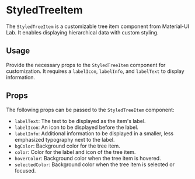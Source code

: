

<Meta of={StyledTreeItem} />

# StyledTreeItem

The `StyledTreeItem` is a customizable tree item component from Material-UI Lab. It enables displaying hierarchical data with custom styling.

## Usage

Provide the necessary props to the `StyledTreeItem` component for customization. It requires a `labelIcon`, `labelInfo`, and `labelText` to display information.

<Canvas of={StyledTreeItem.Default} />

## Props

The following props can be passed to the `StyledTreeItem` component:

- `labelText`: The text to be displayed as the item's label.
- `labelIcon`: An icon to be displayed before the label.
- `labelInfo`: Additional information to be displayed in a smaller, less emphasized typography next to the label.
- `bgColor`: Background color for the tree item.
- `color`: Color for the label and icon of the tree item.
- `hoverColor`: Background color when the tree item is hovered.
- `selectedColor`: Background color when the tree item is selected or focused.
